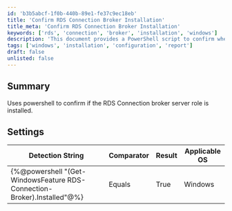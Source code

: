 ```yaml
---
id: 'b3b5abcf-1f0b-440b-89e1-fe37c9ec18eb'
title: 'Confirm RDS Connection Broker Installation'
title_meta: 'Confirm RDS Connection Broker Installation'
keywords: ['rds', 'connection', 'broker', 'installation', 'windows']
description: 'This document provides a PowerShell script to confirm whether the RDS Connection Broker server role is installed on a Windows operating system. It includes a detection string and settings for verifying the installation status.'
tags: ['windows', 'installation', 'configuration', 'report']
draft: false
unlisted: false
---
```

## Summary

Uses powershell to confirm if the RDS Connection broker server role is installed.

## Settings

| Detection String                                        | Comparator | Result | Applicable OS |
|--------------------------------------------------------|------------|--------|----------------|
| \{%@powershell "(Get-WindowsFeature RDS-Connection-Broker).Installed"@%} | Equals     | True   | Windows        |













